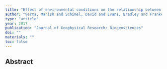 ```yaml
---
title: "Effect of environmental conditions on the relationship between solar-induced fluorescence and gross primary productivity at an OzFlux grassland site"
author: "Verma, Manish and Schimel, David and Evans, Bradley and Frankenberg, Christian and Beringer, Jason and Drewry, Darren T and Magney, Troy and Marang, Ian and Hutley, Lindsay and Moore, Caitlin and others"
type: "article"
year: 2017
publication: "Journal of Geophysical Research: Biogeosciences"
doi: ""
materials: ""
toc: false
---
```


## Abstract

